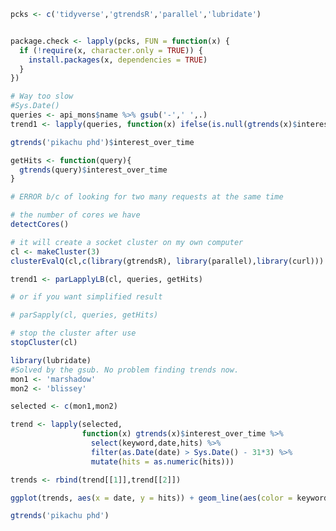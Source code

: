 

```{r, message = FALSE}
pcks <- c('tidyverse','gtrendsR','parallel','lubridate')


package.check <- lapply(pcks, FUN = function(x) {
  if (!require(x, character.only = TRUE)) {
    install.packages(x, dependencies = TRUE)
  }
})
```

```{r}
# Way too slow
#Sys.Date()
queries <- api_mons$name %>% gsub('-',' ',.) 
trend1 <- lapply(queries, function(x) ifelse(is.null(gtrends(x)$interest_over_time),0,gtrends(x)$interest_over_time))

gtrends('pikachu phd')$interest_over_time
```

```{r}
getHits <- function(query){
  gtrends(query)$interest_over_time
}
```



```{r}
# ERROR b/c of looking for two many requests at the same time

# the number of cores we have
detectCores()

# it will create a socket cluster on my own computer
cl <- makeCluster(3)
clusterEvalQ(cl,c(library(gtrendsR), library(parallel),library(curl)))

trend1 <- parLapplyLB(cl, queries, getHits)

# or if you want simplified result

# parSapply(cl, queries, getHits)

# stop the cluster after use
stopCluster(cl)
```

```{r}
library(lubridate)
#Solved by the gsub. No problem finding trends now.
mon1 <- 'marshadow'
mon2 <- 'blissey'

selected <- c(mon1,mon2)

trend <- lapply(selected, 
                function(x) gtrends(x)$interest_over_time %>%
                  select(keyword,date,hits) %>% 
                  filter(as.Date(date) > Sys.Date() - 31*3) %>% 
                  mutate(hits = as.numeric(hits)))

trends <- rbind(trend[[1]],trend[[2]])

ggplot(trends, aes(x = date, y = hits)) + geom_line(aes(color = keyword), size = 1) + ylim(5,26)
```

```{r}
gtrends('pikachu phd')
```